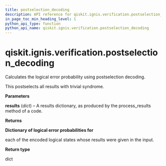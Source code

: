 ```yaml
---
title: postselection_decoding
description: API reference for qiskit.ignis.verification.postselection_decoding
in_page_toc_min_heading_level: 1
python_api_type: function
python_api_name: qiskit.ignis.verification.postselection_decoding
---
```


# qiskit.ignis.verification.postselection\_decoding

<Function id="qiskit.ignis.verification.postselection_decoding" name="postselection_decoding" isDedicatedPage={true} github="https://github.com/qiskit-community/qiskit-ignis/tree/stable/0.7/qiskit/ignis/verification/topological_codes/fitters.py" signature="postselection_decoding(results)">
  Calculates the logical error probability using postselection decoding.

  This postselects all results with trivial syndrome.

  **Parameters**

  **results** (*dict*) – A results dictionary, as produced by the process\_results method of a code.

  **Returns**

  **Dictionary of logical error probabilities for**

  each of the encoded logical states whose results were given in the input.

  **Return type**

  dict
</Function>

